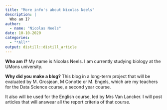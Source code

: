 ```yaml
---
title: "More info's about Nicolas Neels"
description: |
  Who am I?
author:
  - name: "Nicolas Neels" 
date: 10-10-2020
categories:
  - "*All*"
output: distill::distill_article
---
```



**Who am I?**
My name is Nicolas Neels. I am currently studying biology at the UMons university.

**Why did you make a blog?**
This blog in a long-term project that will be evaluated by M. Grosjean, M Conotte or M. Engels, which are my teachers for the Data Science course, a second year course.

It also will be used for the English course, led by Mrs Van Lancker. I will post articles that will answear all the report criteria of that course.

